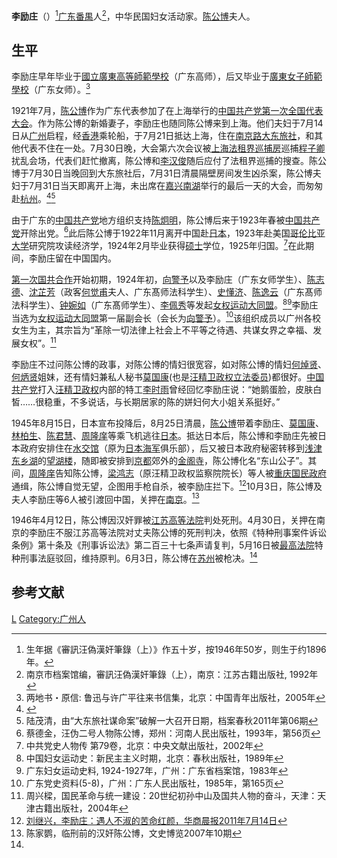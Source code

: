 '''李励庄'''（{{bd|1896年？||？|}}）<ref>生年据《審訊汪偽漢奸筆錄（上）》作五十岁，按1946年50岁，则生于约1896年。</ref>[[广东|广东]][[番禺縣|番禺]]人<ref name=sx>南京市档案馆编，審訊汪偽漢奸筆錄（上），南京：江苏古籍出版社, 1992年</ref>，中华民国妇女活动家。[[陈公博|陈公博]]夫人。

==生平==
李励庄早年毕业于[[國立廣東高等師範學校|國立廣東高等師範學校]]（广东高师），后又毕业于[[廣東女子師範學校|廣東女子師範學校]]（广东女师）。<ref>两地书・原信:
鲁迅与许广平往来书信集，北京：中国青年出版社，2005年</ref>

1921年7月，[[陈公博|陈公博]]作为广东代表参加了在上海举行的[[中国共产党第一次全国代表大会|中国共产党第一次全国代表大会]]。作为陈公博的新婚妻子，李励庄也随同陈公博来到上海。他们夫妇于7月14日从[[广州|广州]]启程，经[[香港|香港]]乘轮船，于7月21日抵达上海，住在[[南京路|南京路]][[大东旅社|大东旅社]]，和其他代表不住在一处。7月30日晚，大会第六次会议被[[上海法租界巡捕房|上海法租界巡捕房]]巡捕[[程子卿|程子卿]]扰乱会场，代表们赶忙撤离，陈公博和[[李汉俊|李汉俊]]随后应付了法租界巡捕的搜查。陈公博于7月30日当晚回到大东旅社后，7月31日清晨隔壁房间发生凶杀案，陈公博夫妇于7月31日当天即离开上海，未出席在[[嘉兴南湖|嘉兴南湖]]举行的最后一天的大会，而匆匆赴[[杭州|杭州]]。<ref>{{Cite web |url=http://www.hebeidangshi.com/article/20081203/113579.htm |title=中共一大代表的人生轨迹，河北党史网，于2012-7-19查阅 |access-date=2012-07-20 |archive-date=2019-08-31 |archive-url=https://web.archive.org/web/20190831025330/http://www.hebeidangshi.com/article/20081203/113579.htm |dead-url=yes }}</ref><ref>陆茂清，由“大东旅社谋命案”破解一大召开日期，档案春秋2011年第06期</ref>

由于广东的[[中国共产党|中国共产党]]地方组织支持[[陈炯明|陈炯明]]，陈公博后来于1923年春被[[中国共产党|中国共产党]]开除出党。<ref>蔡德金，汪伪二号人物陈公博，郑州：河南人民出版社，1993年，第56页</ref>此后陈公博于1922年11月离开中国赴[[日本|日本]]，1923年赴美国[[哥伦比亚大学|哥伦比亚大学]]研究院攻读经济学，1924年2月毕业获得[[硕士|硕士]]学位，1925年归国。<ref>中共党史人物传 第79卷，北京：中央文献出版社，2002年</ref>在此期间，李励庄留在中国国内。

[[第一次国共合作|第一次国共合作]]开始初期，1924年初，[[向警予|向警予]]以及李励庄（广东女师学生）、[[陈志德|陈志德]]、[[沈芷芳|沈芷芳]]（政客[[何觉甫|何觉甫]]夫人、广东髙师法科学生）、[[史懂济|史懂济]]、[[陈逸云|陈逸云]]（广东髙师法科学生）、[[钟婉如|钟婉如]]（广东髙师学生）、[[李佩秀|李佩秀]]等发起[[女权运动大同盟|女权运动大同盟]]。<ref>中国妇女运动史：新民主主义时期，北京：春秋出版社，1989年</ref><ref>广东妇女运动史料, 1924-1927年，广州：广东省档案馆，1983年</ref>李励庄当选为[[女权运动大同盟|女权运动大同盟]]第一届副会长（会长为[[向警予|向警予]]）。<ref>广东党史资料(5-8)，广州：广东人民出版社，1985年，第165页</ref>该组织成员以广州各校女生为主，其宗旨为“革除一切法律上社会上不平等之待遇、共谋女界之幸福、发展女权”。<ref>周兴樑，国民革命与统一建设：20世纪初孙中山及国共人物的奋斗，天津：天津古籍出版社，2004年</ref>

李励庄不过问陈公博的政事，对陈公博的情妇很宽容，如对陈公博的情妇[[何焯贤|何焯贤]]、[[何炳贤|何炳贤]]姐妹，还有情妇兼私人秘书[[莫国康|莫国康]](也是[[汪精卫政权|汪精卫政权]][[立法委员|立法委员]])都很好。[[中国共产党|中国共产党]]打入[[汪精卫政权|汪精卫政权]]内部的特工[[李时雨|李时雨]]曾经回忆李励庄说：“她鹅蛋脸，皮肤白皙……很稳重，不多说话，与长期居家的陈的姘妇何大小姐关系挺好。”

1945年8月15日，日本宣布投降后，8月25日清晨，[[陈公博|陈公博]]带着李励庄、[[莫国康|莫国康]]、[[林柏生|林柏生]]、[[陈君慧|陈君慧]]、[[周隆庠|周隆庠]]等乘飞机逃往[[日本|日本]]。抵达日本后，陈公博和李励庄先被日本政府安排住在[[水交馆|水交馆]]（原为[[大日本帝国海军|日本海军]]俱乐部），后又被日本政府秘密转移到[[浅津|浅津]][[东乡湖|东乡湖]]的[[望湖楼|望湖楼]]，随即被安排到[[京都|京都]]郊外的[[金阁寺|金阁寺]]，陈公博化名“东山公子”。其间，[[周隆庠|周隆庠]]告知陈公博，[[梁鸿志|梁鸿志]]（原汪精卫政权监察院院长）等人被[[重庆国民政府|重庆国民政府]]通缉，陈公博自觉无望，企图用手枪自杀，被李励庄拦下。<ref>[http://news.liao1.com/epaper/hscb/html/2011-07/14/content_223881.htm 刘继兴，李励庄：遇人不淑的苦命红颜，华商晨报2011年7月14日]{{Dead link|date=2018年6月 |bot=InternetArchiveBot |fix-attempted=no }}</ref>10月3日，陈公博及夫人李励庄等6人被引渡回中国，关押在[[南京|南京]]。<ref>陈家鹦，临刑前的汉奸陈公博，文史博览2007年10期</ref>

1946年4月12日，陈公博因汉奸罪被[[江苏高等法院|江苏高等法院]]判处死刑。4月30日，关押在南京的李励庄不服江苏高等法院对丈夫陈公博的死刑判决，依照《特种刑事案件诉讼条例》第十条及《刑事诉讼法》第二百三十七条声请复判，5月16日被[[中华民国最高法院|最高法院]]特种刑事法庭驳回，维持原判。6月3日，陈公博在[[苏州|苏州]]被枪决。<ref name=sx/>

==参考文献==
{{reflist}}

{{中共一大|其他人员}}
{{DEFAULTSORT:Li李}}
[[Category:李姓|L]]
[[Category:广州人|Category:广州人]]